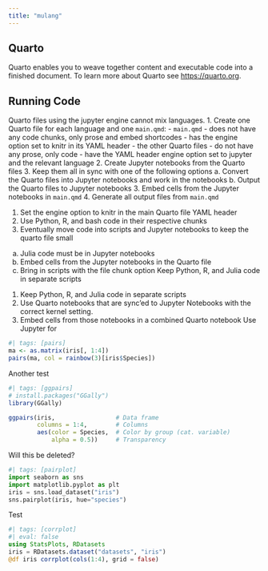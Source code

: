 ```yaml
---
title: "mulang"
---
```


## Quarto

Quarto enables you to weave together content and executable code into a finished document. To learn more about Quarto see <https://quarto.org>.

## Running Code

Quarto files using the jupyter engine cannot mix languages.
1. Create one Quarto file for each language and one `main.qmd`:
  - `main.qmd`
    - does not have any code chunks, only prose and embed shortcodes
    - has the engine option set to knitr in its YAML header
  - the other Quarto files
    - do not have any prose, only code
    - have the YAML header engine option set to jupyter and the relevant language
2. Create Jupyter notebooks from the Quarto files 
3. Keep them all in sync with one of the following options
  a. Convert the Quarto files into Jupyter notebooks and work in the notebooks
  b. Output the Quarto files to Jupyter notebooks
3. Embed cells from the Jupyter notebooks in `main.qmd`
4. Generate all output files from `main.qmd`

1. Set the engine option to knitr in the main Quarto file YAML header
2. Use Python, R, and bash code in their respective chunks
3. Eventually move code into scripts and Jupyter notebooks to keep the quarto file small
  a. Julia code must be in Jupyter notebooks
  b. Embed cells from the Jupyter notebooks in the Quarto file
  c. Bring in scripts with the file chunk option
Keep Python, R, and Julia code in separate scripts
1. Keep Python, R, and Julia code in separate scripts
2. Use Quarto notebooks that are sync'ed to Jupyter Notebooks with the correct kernel setting.
2. Embed cells from those notebooks in a combined Quarto notebook
Use Jupyter for 

```r
#| tags: [pairs]
ma <- as.matrix(iris[, 1:4])
pairs(ma, col = rainbow(3)[iris$Species])
```

Another test

```r
#| tags: [ggpairs]
# install.packages("GGally")
library(GGally)

ggpairs(iris,                 # Data frame
        columns = 1:4,        # Columns
        aes(color = Species,  # Color by group (cat. variable)
            alpha = 0.5))     # Transparency 
```

Will this be deleted?

```python
#| tags: [pairplot]
import seaborn as sns
import matplotlib.pyplot as plt
iris = sns.load_dataset("iris")
sns.pairplot(iris, hue="species")
```

Test

```julia
#| tags: [corrplot]
#| eval: false
using StatsPlots, RDatasets
iris = RDatasets.dataset("datasets", "iris")
@df iris corrplot(cols(1:4), grid = false)
```
